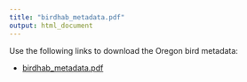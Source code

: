 ```yaml
---
title: "birdhab_metadata.pdf"
output: html_document
---
```


Use the following links to download the Oregon bird metadata:

- [birdhab_metadata.pdf](/eco_602_634_2020/data/birdhab_metadata.pdf)
